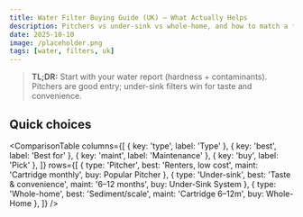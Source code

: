 ```yaml
---
title: Water Filter Buying Guide (UK) — What Actually Helps
description: Pitchers vs under-sink vs whole-home, and how to match a filter to your tap water.
date: 2025-10-10
image: /placeholder.png
tags: [water, filters, uk]
---
```


> **TL;DR:** Start with your water report (hardness + contaminants). Pitchers are good entry; under-sink filters win for taste and convenience.

## Quick choices

<ComparisonTable
  columns={[
    { key: 'type', label: 'Type' },
    { key: 'best', label: 'Best for' },
    { key: 'maint', label: 'Maintenance' },
    { key: 'buy', label: 'Pick' },
  ]}
  rows={[
    { type: 'Pitcher', best: 'Renters, low cost', maint: 'Cartridge monthly', buy: <AmazonLink asin="B07PGL2N7J">Popular Pitcher</AmazonLink> },
    { type: 'Under-sink', best: 'Taste & convenience', maint: '6–12 months', buy: <AmazonLink asin="B07PGL2N7J">Under-Sink System</AmazonLink> },
    { type: 'Whole-home', best: 'Sediment/scale', maint: 'Cartridge 6–12m', buy: <AmazonLink asin="B07PGL2N7J">Whole-Home</AmazonLink> },
  ]}
/>
